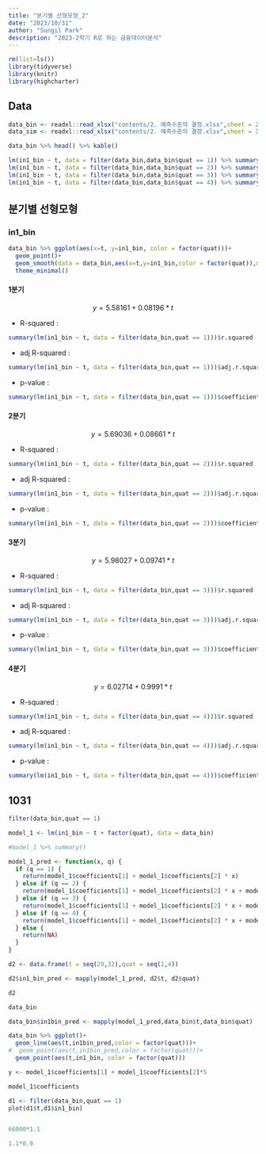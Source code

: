 ```yaml
---
title: "분기별 선형모형_2"
date: "2023/10/31"
author: "Sungil Park"
description: "2023-2학기 R로 하는 금융데이터분석"
---
```


```r
rm(list=ls())
library(tidyverse)
library(knitr)
library(highcharter)
```

## Data

```r
data_bin <- readxl::read_xlsx("contents/2. 예측수준의 결정.xlsx",sheet = 2)
data_sim <- readxl::read_xlsx("contents/2. 예측수준의 결정.xlsx",sheet = 3)

data_bin %>% head() %>% kable()
```

```r
lm(in1_bin ~ t, data = filter(data_bin,data_bin$quat == 1)) %>% summary()
lm(in1_bin ~ t, data = filter(data_bin,data_bin$quat == 2)) %>% summary()
lm(in1_bin ~ t, data = filter(data_bin,data_bin$quat == 3)) %>% summary()
lm(in1_bin ~ t, data = filter(data_bin,data_bin$quat == 4)) %>% summary()
```

## 분기별 선형모형

### in1_bin

```r
data_bin %>% ggplot(aes(x=t, y=in1_bin, color = factor(quat)))+
  geom_point()+
  geom_smooth(data = data_bin,aes(x=t,y=in1_bin,color = factor(quat)),method = "lm",se=FALSE)+
  theme_minimal()
```

#### 1분기

$$
y = 5.58161 + 0.08196 * t
$$

-   R-squared :

```r
summary(lm(in1_bin ~ t, data = filter(data_bin,quat == 1)))$r.squared
```

-   adj R-squared :

```r
summary(lm(in1_bin ~ t, data = filter(data_bin,quat == 1)))$adj.r.squared
```

-   p-value :

```r
summary(lm(in1_bin ~ t, data = filter(data_bin,quat == 1)))$coefficients["t", "Pr(>|t|)"]
```

#### 2분기

$$
y = 5.69036 + 0.08661 * t
$$

-   R-squared :

```r
summary(lm(in1_bin ~ t, data = filter(data_bin,quat == 2)))$r.squared
```

-   adj R-squared :

```r
summary(lm(in1_bin ~ t, data = filter(data_bin,quat == 2)))$adj.r.squared
```

-   p-value :

```r
summary(lm(in1_bin ~ t, data = filter(data_bin,quat == 2)))$coefficients["t", "Pr(>|t|)"]
```

#### 3분기

$$
y = 5.98027 + 0.09741 * t
$$

-   R-squared :

```r
summary(lm(in1_bin ~ t, data = filter(data_bin,quat == 3)))$r.squared
```

-   adj R-squared :

```r
summary(lm(in1_bin ~ t, data = filter(data_bin,quat == 3)))$adj.r.squared
```

-   p-value :

```r
summary(lm(in1_bin ~ t, data = filter(data_bin,quat == 3)))$coefficients["t", "Pr(>|t|)"]
```

#### 4분기

$$
y = 6.02714 + 0.9991 * t
$$

-   R-squared :

```r
summary(lm(in1_bin ~ t, data = filter(data_bin,quat == 4)))$r.squared
```

-   adj R-squared :

```r
summary(lm(in1_bin ~ t, data = filter(data_bin,quat == 4)))$adj.r.squared
```

-   p-value :

```r
summary(lm(in1_bin ~ t, data = filter(data_bin,quat == 4)))$coefficients["t", "Pr(>|t|)"]
```

## 1031

```r
filter(data_bin,quat == 1)
```

```r
model_1 <- lm(in1_bin ~ t + factor(quat), data = data_bin)
```

```r
#model_1 %>% summary()

model_1_pred <- function(x, q) {
  if (q == 1) {
    return(model_1$coefficients[1] + model_1$coefficients[2] * x)
  } else if (q == 2) {
    return(model_1$coefficients[1] + model_1$coefficients[2] * x + model_1$coefficients[3])
  } else if (q == 3) {
    return(model_1$coefficients[1] + model_1$coefficients[2] * x + model_1$coefficients[4])
  } else if (q == 4) {
    return(model_1$coefficients[1] + model_1$coefficients[2] * x + model_1$coefficients[5])
  } else {
    return(NA)
  }
}

d2 <- data.frame(t = seq(29,32),quat = seq(1,4))

d2$in1_bin_pred <- mapply(model_1_pred, d2$t, d2$quat)

d2
```

```r
data_bin

data_bin$in1bin_pred <- mapply(model_1_pred,data_bin$t,data_bin$quat)

data_bin %>% ggplot()+
  geom_line(aes(t,in1bin_pred,color = factor(quat)))+
#  geom_point(aes(t,in1bin_pred,color = factor(quat)))+
  geom_point(aes(t,in1_bin, color = factor(quat)))

```

```r
y <- model_1$coefficients[1] + model_1$coefficients[2]*5

model_1$coefficients
```

```r
d1 <- filter(data_bin,quat == 1)
plot(d1$t,d1$in1_bin)
```

```r

```

```r
66000*1.1
```

```r
1.1*0.9
```
